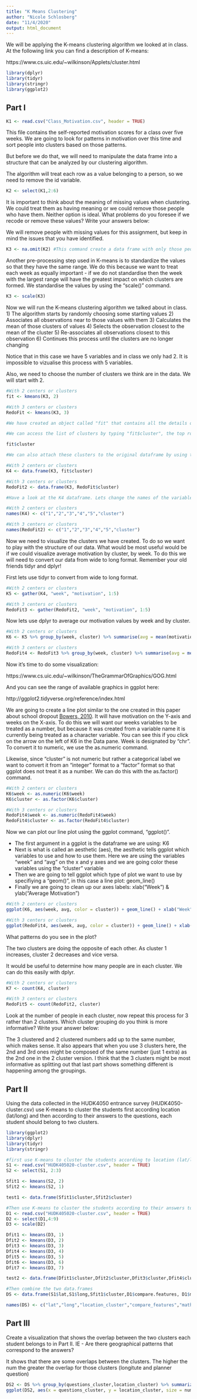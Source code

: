 ```yaml
---
title: "K Means Clustering"
author: "Nicole Schlosberg"
date: "11/4/2020"
output: html_document
---
```


We will be applying the K-means clustering algorithm we looked at in class. At the following link you can find a description of K-means:

https://www.cs.uic.edu/~wilkinson/Applets/cluster.html


```r
library(dplyr)
library(tidyr)
library(stringr)
library(ggplot2)
```


##  Part I

```r
K1 <- read.csv("Class_Motivation.csv", header = TRUE)
```

This file contains the self-reported motivation scores for a class over five weeks. We are going to look for patterns in motivation over this time and sort people into clusters based on those patterns.

But before we do that, we will need to manipulate the data frame into a structure that can be analyzed by our clustering algorithm.

The algorithm will treat each row as a value belonging to a person, so we need to remove the id variable.

```r
K2 <- select(K1,2:6)
```

It is important to think about the meaning of missing values when clustering. We could treat them as having meaning or we could remove those people who have them. Neither option is ideal. What problems do you foresee if we recode or remove these values? Write your answers below:

We will remove people with missing values for this assignment, but keep in mind the issues that you have identified.

```r
K3 <- na.omit(K2) #This command create a data frame with only those people with no missing values. It "omits" all rows with missing values, also known as a "listwise deletion". EG - It runs down the list deleting rows as it goes.
```

Another pre-processing step used in K-means is to standardize the values so that they have the same range. We do this because we want to treat each week as equally important - if we do not standardise then the week with the largest range will have the greatest impact on which clusters are formed. We standardise the values by using the "scale()" command.

```r
K3 <- scale(K3)
```

Now we will run the K-means clustering algorithm we talked about in class. 
1) The algorithm starts by randomly choosing some starting values 
2) Associates all observations near to those values with them
3) Calculates the mean of those clusters of values
4) Selects the observation closest to the mean of the cluster
5) Re-associates all observations closest to this observation
6) Continues this process until the clusters are no longer changing

Notice that in this case we have 5 variables and in class we only had 2. It is impossible to vizualise this process with 5 variables.

Also, we need to choose the number of clusters we think are in the data. We will start with 2.

```r
#With 2 centers or clusters
fit <- kmeans(K3, 2)

#With 3 centers or clusters
RedoFit <- kmeans(K3, 3)

#We have created an object called "fit" that contains all the details of our clustering including which observations belong to each cluster.

#We can access the list of clusters by typing "fit$cluster", the top row corresponds to the original order the rows were in. Notice we have deleted some rows.

fit$cluster

#We can also attach these clusters to the original dataframe by using the "data.frame" command to create a new data frame called K4.

#With 2 centers or clusters
K4 <- data.frame(K3, fit$cluster)

#With 3 centers or clusters
RedoFit2 <- data.frame(K3, RedoFit$cluster)

#Have a look at the K4 dataframe. Lets change the names of the variables to make it more convenient with the names() command.

#With 2 centers or clusters
names(K4) <- c("1","2","3","4","5","cluster")

#With 3 centers or clusters
names(RedoFit2) <- c("1","2","3","4","5","cluster")
```

Now we need to visualize the clusters we have created. To do so we want to play with the structure of our data. What would be most useful would be if we could visualize average motivation by cluster, by week. To do this we will need to convert our data from wide to long format. Remember your old friends tidyr and dplyr!

First lets use tidyr to convert from wide to long format.
```r
#With 2 centers or clusters
K5 <- gather(K4, "week", "motivation", 1:5)

#With 3 centers or clusters
RedoFit3 <- gather(RedoFit2, "week", "motivation", 1:5)
```

Now lets use dplyr to average our motivation values by week and by cluster.

```r
#With 2 centers or clusters
K6 <- K5 %>% group_by(week, cluster) %>% summarise(avg = mean(motivation)) #K6, 

#With 3 centers or clusters
RedoFit4 <- RedoFit3 %>% group_by(week, cluster) %>% summarise(avg = mean(motivation))
```

Now it's time to do some visualization: 

https://www.cs.uic.edu/~wilkinson/TheGrammarOfGraphics/GOG.html

And you can see the range of available graphics in ggplot here:

http://ggplot2.tidyverse.org/reference/index.html

We are going to create a line plot similar to the one created in this paper about school dropout [Bowers, 2010](http://pareonline.net/pdf/v15n7.pdf). It will have motivation on the Y-axis and weeks on the X-axis. To do this we will want our weeks variables to be treated as a number, but because it was created from a variable name it is currently being treated as a character variable. You can see this if you click on the arrow on the left of K6 in the Data pane. Week is designated by "chr". To convert it to numeric, we use the as.numeric command. 

Likewise, since "cluster" is not numeric but rather a categorical label we want to convert it from an "integer" format to a "factor" format so that ggplot does not treat it as a number. We can do this with the as.factor() command.

```r
#With 2 centers or clusters
K6$week <- as.numeric(K6$week)
K6$cluster <- as.factor(K6$cluster)

#With 3 centers or clusters
RedoFit4$week <- as.numeric(RedoFit4$week)
RedoFit4$cluster <- as.factor(RedoFit4$cluster)
```

Now we can plot our line plot using the ggplot command, "ggplot()".

- The first argument in a ggplot is the dataframe we are using: K6
- Next is what is called an aesthetic (aes), the aesthetic tells ggplot which variables to use and how to use them. Here we are using the variables "week" and "avg" on the x and y axes and we are going color these variables using the "cluster" variable
- Then we are going to tell ggplot which type of plot we want to use by specifiying a "geom()", in this case a line plot: geom_line()
- Finally we are going to clean up our axes labels: xlab("Week") & ylab("Average Motivation")

```r
#With 2 centers or clusters
ggplot(K6, aes(week, avg, color = cluster)) + geom_line() + xlab("Week") + ylab("Average Motivation")

#With 3 centers or clusters
ggplot(RedoFit4, aes(week, avg, color = cluster)) + geom_line() + xlab("Week") + ylab("Average Motivation")
```

What patterns do you see in the plot?

The two clusters are doing the opposite of each other. As cluster 1 increases, cluster 2 decreases and vice versa.


It would be useful to determine how many people are in each cluster. We can do this easily with dplyr.

```r
#With 2 centers or clusters
K7 <- count(K4, cluster)

#With 3 centers or clusters
RedoFit5 <- count(RedoFit2, cluster)
```

Look at the number of people in each cluster, now repeat this process for 3 rather than 2 clusters. Which cluster grouping do you think is more informative? Write your answer below:

The 3 clustered and 2 clustered numbers add up to the same number, which makes sense. It also appears that when you use 3 clusters here, the 2nd and 3rd ones might be composed of the same number (just 1 extra) as the 2nd one in the 2 cluster version. I think that the 3 clusters might be most informative as splitting out that last part shows something different is happening among the groupings.


##  Part II

Using the data collected in the HUDK4050 entrance survey (HUDK4050-cluster.csv) use K-means to cluster the students first according location (lat/long) and then according to their answers to the questions, each student should belong to two clusters.

```r
library(ggplot2)
library(dplyr)
library(tidyr)
library(stringr)

#first use K-means to cluster the students according to location (lat/long)
S1 <- read.csv("HUDK405020-cluster.csv", header = TRUE)
S2 <- select(S1, 2:3)

Sfit1 <- kmeans(S2, 2)
Sfit2 <- kmeans(S2, 1)

test1 <- data.frame(Sfit1$cluster,Sfit2$cluster)

#Then use K-means to cluster the students according to their answers to the questions
D1 <- read.csv("HUDK405020-cluster.csv", header = TRUE)
D2 <- select(D1,4:9)
D3 <- scale(D2)

Dfit1 <- kmeans(D3, 1)
Dfit2 <- kmeans(D3, 2)
Dfit3 <- kmeans(D3, 3)
Dfit4 <- kmeans(D3, 4)
Dfit5 <- kmeans(D3, 5)
Dfit6 <- kmeans(D3, 6)
Dfit7 <- kmeans(D3, 7)

test2 <- data.frame(Dfit1$cluster,Dfit2$cluster,Dfit3$cluster,Dfit4$cluster,Dfit5$cluster,Dfit6$cluster,Dfit7$cluster)

#Then combine the two data.frames
DS <- data.frame(S1$lat,S1$long,Sfit1$cluster,D1$compare.features, D1$math.accuracy,D1$planner.use,D1$enjoy.discuss,D1$enjoy.group,D1$meet.deadline, Dfit3$cluster)

names(DS) <- c("lat","long","location_cluster","compare_features","math_accuracy","planner_use","enjoy_discuss","enjoy_group","meet_deadline","questions_cluster")
```


##  Part III

Create a visualization that shows the overlap between the two clusters each student belongs to in Part II. IE - Are there geographical patterns that correspond to the answers?

It shows that there are some overlaps between the clusters. The higher the num the greater the overlap for those clusters (longitute and planner question)

```r
DS2 <- DS %>% group_by(questions_cluster,location_cluster) %>% summarize(num = n(), .groups = "keep")
ggplot(DS2, aes(x = questions_cluster, y = location_cluster, size = num)) + geom_point(pch=DS2$location_cluster,color=DS2$questions_cluster) + ggtitle("Clusters") + xlim(0.00, 3.50) + ylim(0.00,2.50)
```


